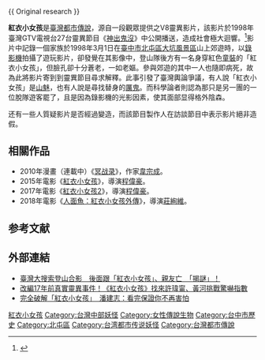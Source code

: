 {{ Original research }}
{{Otheruses|紅衣小女孩 (消歧義)|subject=[[臺灣|臺灣]][[都市傳說|都市傳說]]，是一則知名靈異故事|other=其他名叫'''紅衣小女孩'''的影視作品}}

'''紅衣小女孩'''是[[臺灣|臺灣]][[都市傳說|都市傳說]]，源自一段觀眾提供之V8靈異影片，該影片於1998年臺灣GTV電視台27台靈異節目《[[神出鬼沒|神出鬼沒]]》中公開播送，造成社會極大迴響。<ref>{{cite web|url=https://www.chinatimes.com/realtimenews/20200918005606-260402?chdtv|title=哪些靈異節目最經典？網曝：這張照片至今仍不敢看|author=黃瀞儀|work=中時新聞網|date=2020-09-18|accessdate=2021-05-13|archive-date=2021-05-13|archive-url=https://web.archive.org/web/20210513125755/https://www.chinatimes.com/realtimenews/20200918005606-260402?chdtv|dead-url=no}}</ref>影片中記錄一個家族於1998年3月1日在[[臺中市_(省轄市)|臺中市]][[北屯區|北屯區]][[大坑風景區|大坑風景區]]山上郊遊時，以[[錄影機|錄影機]]拍攝了遊玩影片，卻發覺在其影像中，登山隊後方有一名身穿紅色[[童裝|童裝]]的「紅衣小女孩」，但臉孔卻十分蒼老，一如老嫗。參與郊遊的其中一人也隨即病死，故為此將影片寄到到靈異節目尋求解釋。此事引發了臺灣輿論爭議，有人說「紅衣小女孩」是[[山魅|山魅]]，也有人說是尋找替身的[[厲鬼|厲鬼]]。而科學論者則認為那只是另一團的一位脫隊遊客罷了，且是因為錄影機的光影因素，使其面部显得格外陰森。

还有一些人質疑影片是否經過變造，而該節目製作人在訪談節目中表示影片絕非造假。

==相關作品==
*2010年漫畫（連載中）《[[冥战录|冥战录]]》，作家[[韋宗成|韋宗成]]。
*2015年電影《[[紅衣小女孩_(電影)|紅衣小女孩]]》，導演[[程偉豪|程偉豪]]。
*2017年電影《[[紅衣小女孩2|紅衣小女孩2]]》，導演[[程偉豪|程偉豪]]。
*2018年電影《[[人面魚：紅衣小女孩外傳|人面魚：紅衣小女孩外傳]]》，導演[[莊絢維|莊絢維]]。

== 参考文献 ==
{{Reflist}}

== 外部連結 ==
* [https://www.youtube.com/watch?v=ElER4j6QyHg 臺灣大搜索登山合影　後面跟「紅衣小女孩」、親友亡　「揭謎」！]
*[http://www.marieclaire.com.tw/lifestyle/movie/19143/page_2 改編17年前真實靈異事件！《紅衣小女孩》找來許瑋甯、黃河挑戰驚嚇指數] {{Wayback|url=http://www.marieclaire.com.tw/lifestyle/movie/19143/page_2 |date=20170920175541 }}
* [http://www.ettoday.net/news/20150508/503702.htm 完全破解「紅衣小女孩」　潘建志：看完保證你不再害怕] {{Wayback|url=http://www.ettoday.net/news/20150508/503702.htm |date=20201028134343 }}

[[Category:紅衣小女孩|]]
[[Category:台灣中部妖怪|Category:台灣中部妖怪]]
[[Category:女性傳說生物|Category:女性傳說生物]]
[[Category:台中市歷史|Category:台中市歷史]]
[[Category:北屯區|Category:北屯區]]
[[Category:台湾都市传说妖怪|Category:台湾都市传说妖怪]]
[[Category:台灣都市傳說|Category:台灣都市傳說]]